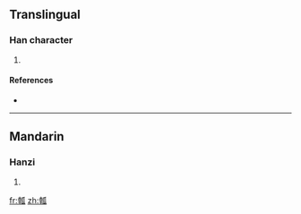 ==Translingual==

===Han character===
{{Han char|rn=97|rad=瓜|as=08|sn=13|four=4243<sub>0</sub>|canj=土十竹女人 (GJHVO)}}

# {{defn|Han|sort=瓜08}}

====References====
* {{Han ref|kx=0747.080|dkj=21404|hdz=42656.070|uh=74E1|ud=29921|bh=DEBF|bd=57023}}

----

==Mandarin==

===Hanzi===
{{cmn-hanzi|pin=[[wà]] ([[wa4]]), [[zhí]] ([[zhi2]])|wg=wa<sup>4</sup>, chih<sup>2</sup>}}

# {{defn|Mandarin|sort=瓜08}}

[[fr:瓡]]
[[zh:瓡]]